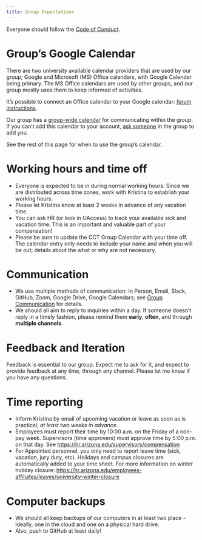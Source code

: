 ```yaml
---
title: Group Expectations 
---
```


Everyone should follow the [Code of Conduct](code-of-conduct.qmd).

# Group's Google Calendar

There are two university available calendar providers that are used by our group; Google and Microsoft (MS) Office calendars, with Google Calendar being primary.
The MS Office calendars are used by other groups, and our group mostly uses them to keep informed of activities.

It's possible to connect an Office calendar to your Google calendar: [forum instructions](https://answers.microsoft.com/en-us/outlook_com/forum/all/to-see-outlook-calendar-office-365-for-business-in/db588a73-4bc2-469e-8b43-55e49859afd8).

Our group has a [group-wide calendar](https://calendar.google.com/calendar/embed?src=c_2c2cc9b6aa62ca6f9fc2fcc2d8558836290595f7a5db54fa5610d5da4f5d3346%40group.calendar.google.com&ctz=America%2FPhoenix) for communicating within the group.
If you can't add this calendar to your account, [ask someone](mailto:cct-datascience@arizona.edu) in the group to add you.

See the rest of this page for when to use the group's calendar.

# Working hours and time off

-   Everyone is expected to be in during normal working hours. Since we are distributed across time zones, work with Kristina to establish your working hours.
-   Please let Kristina know at least 2 weeks in advance of any vacation time.
-   You can ask HR (or look in UAccess) to track your available sick and vacation time. This is an important and valuable part of your compensation!
-   Please be sure to update the CCT Group Calendar with your time off. The calendar entry only needs to include your name and when you will be out; details about the what or why are not necessary. 

# Communication

-   We use multiple methods of communication: In Person, Email, Slack, GitHub, Zoom, Google Drive, Google Calendars; see [Group Communication](group-communication.qmd) for details.
-   We should all aim to reply to inquiries within a day. If someone doesn't reply in a timely fashion, please remind them **early**, **often**, and through **multiple channels**.

# Feedback and Iteration

Feedback is essential to our group.
Expect me to ask for it, and expect to provide feedback at any time, through any channel.
Please let me know if you have any questions.

# Time reporting

-   Inform Kristina by email of upcoming vacation or leave as soon as is practical; *at least two weeks in advance*.
-   Employees must report their time by 10:00 a.m. on the Friday of a non-pay week. Supervisors (time approvers) must approve time by 5:00 p.m. on that day. See <https://hr.arizona.edu/supervisors/compensation>
-   For Appointed personnel, you only need to report leave time (sick, vacation, jury duty, etc). Holidays and campus closures are automatically added to your time sheet. For more information on winter holiday closure: <https://hr.arizona.edu/employees-affiliates/leaves/university-winter-closure>

# Computer backups

-   We should all keep backups of our computers in at least two place - ideally, one in the cloud and one on a physical hard drive.
-   Also, push to GitHub at least daily!
